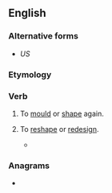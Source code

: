 ==English==

===Alternative forms===
* {{l|en|remold}} ''US''

===Etymology===
{{prefix|en|re|mould}}

===Verb===
{{en-verb}}

# {{lb|en|British}} To [[mould]] or [[shape]] again.
# {{lb|en|British}} To [[reshape]] or [[redesign]].
#* {{quote-book|en|year=2019|author=[[w:Chigozie Obioma|Chigozie Obioma]]|title=[[w:An Orchestra of Minorities|An Orchestra of Minorities]]|publisher=Abacus (2019)|page=505|passage=He could not change that which has '''remoulded''' itself to resist change.}}

===Anagrams===
* {{anagrams|en|a=delmoru|Moulder|R-module|moulder}}